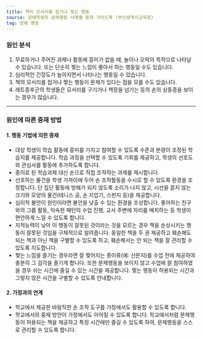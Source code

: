 ```yaml
---
title: 책의 모서리를 접거나 찢는 행동
source: 장애학생의 문제행동 사례별 중재 가이드북 (부산광역시교육청)
tag: 방해 행동
---
```


### 원인 분석

1. 무료하거나 주어진 과제나 활동에 흥미가 없을 때, 놀이나 오락의 목적으로 나타날 수 있습니다. 또는 단순히 찢는 느낌이 좋아서 하는 행동일 수도 있습니다.
2. 심리적인 긴장도가 높아지면서 나타나는 행동일 수 있습니다.
3. 책의 모서리를 접거나 찢는 행동이 문제가 있다는 점을 모를 수도 있습니다.
4. 레트증후군의 학생들은 모서리를 구기거나 책장을 넘기는 등의 손의 상동증을 보이는 경우가 많습니다.

---

### 원인에 따른 중재 방법

#### 1. 행동 기법에 의한 중재

- 대상 학생이 학습 활동에 흥미를 가지고 참여할 수 있도록 수준과 분량이 조정된 학습지를 제공합니다. 학습 과정을 선택할 수 있도록 기회를 제공하고, 학생의 선호도와 관심사를 활동에 추가하도록 합니다.
- 종이로 된 학습과제 대신 손으로 직접 조작하는 과제를 제시합니다.
- 선호하는 물건을 학생 가까이에 두어 손 조작활동을 수시로 할 수 있도록 환경을 조정합니다. 단 집단 활동에 방해가 되지 않도록 소리가 나지 않고, 시선을 끌지 않는 크기와 모양의 물건(테니스 공, 손 지압기, 스펀지 등)을 제공합니다.
- 심리적 불안이 원인이라면 불안을 낮출 수 있는 환경을 조성합니다. 좋아하는 친구와의 그룹 활동, 익숙한 패턴의 수업 진행, 교사 주변에 자리를 배치하는 등 학생이 편안하게 느낄 수 있도록 합니다.
- 지적능력이 낮아 이 행동이 잘못된 것이라는 것을 모르는 경우 책을 손상시키는 행동이 잘못된 것임을 구체적으로 알려줍니다. 동일한 책을 두 권 제공하고 훼손해도 되는 책과 아닌 책을 구별할 수 있도록 하고, 훼손해서는 안 되는 책을 잘 관리할 수 있도록 지도합니다.
- 찢는 느낌을 즐기는 경우라면 잘 찢어지는 종이류(예: 신문지)를 수업 전에 제공하여 충분히 그 감각을 즐기게 합니다. 또한 문제행동을 보이지 않고 수업에 잘 참여하였을 경우 쉬는 시간에 즐길 수 있는 시간을 제공합니다. 찢는 행동이 허용되는 시간과 그렇지 않은 시간을 구별할 수 있도록 안내합니다.

#### 2. 가정과의 연계

- 학교에서 제공한 바람직한 손 조작 도구를 가정에서도 활용할 수 있도록 합니다.
- 학교에서의 중재 방안이 가정에서도 이어질 수 있도록 합니다. 학교에서처럼 문제행동이 허용되는 책을 제공하고 특정 시간에만 즐길 수 있도록 하여, 문제행동을 스스로 관리할 수 있도록 합니다.
